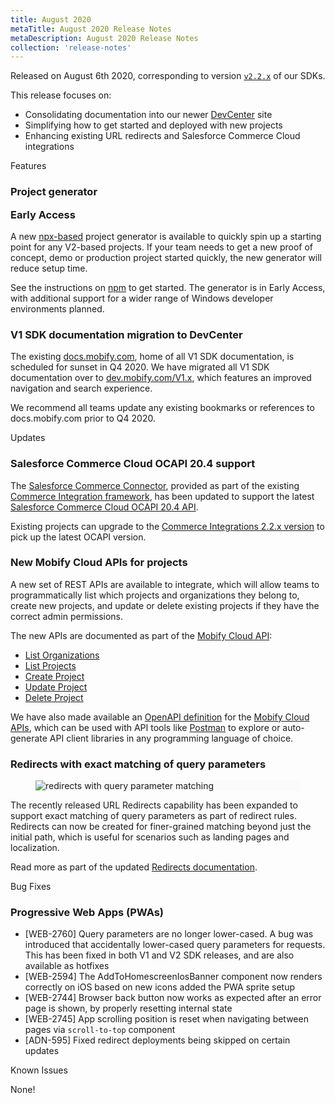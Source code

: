 ```yaml
---
title: August 2020
metaTitle: August 2020 Release Notes
metaDescription: August 2020 Release Notes
collection: 'release-notes'
---
```


Released on August 6th 2020, corresponding to version [`v2.2.x`](https://www.npmjs.com/package/progressive-web-sdk) of our SDKs.

This release focuses on:
- Consolidating documentation into our newer [DevCenter](https://dev.mobify.com/) site
- Simplifying how to get started and deployed with new projects
- Enhancing existing URL redirects and Salesforce Commerce Cloud integrations


<p class="c-label c--features">Features</p>

### Project generator <p class="c-label c--earlyaccess">Early Access</p>

A new [npx-based](https://www.npmjs.com/package/npx) project generator is available to quickly spin up a starting point for any V2-based projects. If your team needs to get a new proof of concept, demo or production project started quickly, the new generator will reduce setup time.

See the instructions on [npm](https://www.npmjs.com/package/@mobify/create-app) to get started. The generator is in Early Access, with additional support for a wider range of Windows developer environments planned.

### V1 SDK documentation migration to DevCenter
The existing [docs.mobify.com](https://docs.mobify.com/), home of all V1 SDK documentation, is scheduled for sunset in Q4 2020. We have migrated all V1 SDK documentation over to [dev.mobify.com/V1.x](http://dev.mobify.com/V1.x), which features an improved navigation and search experience. 

We recommend all teams update any existing bookmarks or references to docs.mobify.com prior to Q4 2020.


<p class="c-label c--updates">Updates</p>

### Salesforce Commerce Cloud OCAPI 20.4 support
The [Salesforce Commerce Connector](../../apis-and-sdks/commerce-integrations/connectors/sfcc), provided as part of the existing [Commerce Integration framework](../../apis-and-sdks/commerce-integrations/overview), has been updated to support the latest [Salesforce Commerce Cloud OCAPI 20.4 API](https://documentation.b2c.commercecloud.salesforce.com/DOC1/index.jsp?topic=%2Fcom.demandware.dochelp%2FOCAPI%2Fcurrent%2Fusage%2FGettingStartedWithOCAPI.html).

Existing projects can upgrade to the [Commerce Integrations 2.2.x version](https://www.npmjs.com/package/@mobify/commerce-integrations) to pick up the latest OCAPI version.

### New Mobify Cloud APIs for projects
A new set of REST APIs are available to integrate, which will allow teams to programmatically list which projects and organizations they belong to, create new projects, and update or delete existing projects if they have the correct admin permissions.

The new APIs are documented as part of the [Mobify Cloud API](../../apis-and-sdks/mobify-cloud):
- [List Organizations](../../apis-and-sdks/mobify-cloud#list-organizations)
- [List Projects](../../apis-and-sdks/mobify-cloud#list-projects)
- [Create Project](../../apis-and-sdks/mobify-cloud#create-project)
- [Update Project](../../apis-and-sdks/mobify-cloud#update-project)
- [Delete Project](../../apis-and-sdks/mobify-cloud#delete-target)

We have also made available an [OpenAPI definition](https://swagger.io/specification/) for the [Mobify Cloud APIs](https://docs.mobify.com/openapi/cloud/openapi-schema.json), which can be used with API tools like [Postman](https://www.postman.com/) to explore or auto-generate API client libraries in any programming language of choice. 

### Redirects with exact matching of query parameters
<figure class="u-text-align-center" style="background-color: #fafafa;">

![redirects with query parameter matching](images/redirect-query-parameter-matching.png)

</figure>

The recently released URL Redirects capability has been expanded to support exact matching of query parameters as part of redirect rules. Redirects can now be created for finer-grained matching beyond just the initial path, which is useful for scenarios such as landing pages and localization.  

Read more as part of the updated [Redirects documentation](../../how-to-guides/categories/design/using-url-redirects).

<p class="c-label c--bugs">Bug Fixes</p>

### Progressive Web Apps (PWAs)

- [WEB-2760] Query parameters are no longer lower-cased. A bug was introduced that accidentally lower-cased query parameters for requests. This has been fixed in both V1 and V2 SDK releases, and are also available as hotfixes
- [WEB-2594] The AddToHomescreenIosBanner component now renders correctly on iOS based on new icons added the PWA sprite setup
- [WEB-2744] Browser back button now works as expected after an error page is shown, by properly resetting internal state
- [WEB-2745] App scrolling position is reset when navigating between pages via `scroll-to-top` component
- [ADN-595] Fixed redirect deployments being skipped on certain updates


<p class="c-label c--known">Known Issues</p>

None!

